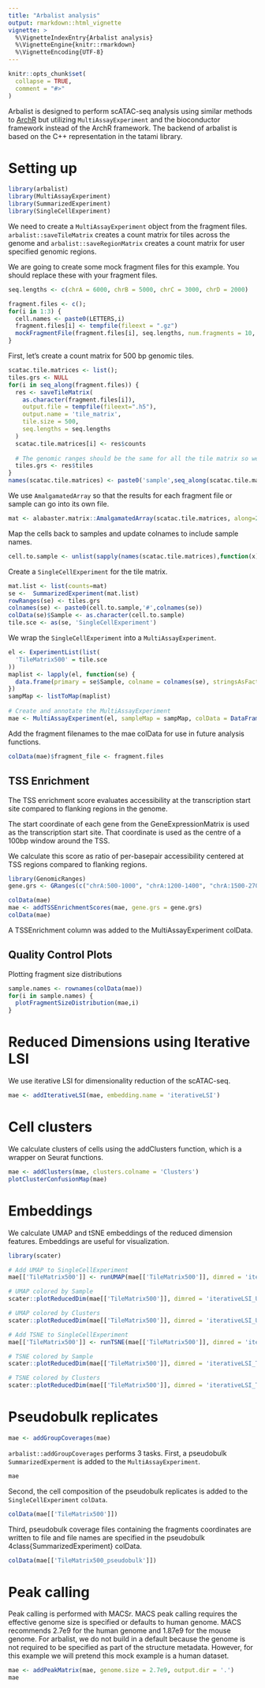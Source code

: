 ```yaml
---
title: "Arbalist analysis"
output: rmarkdown::html_vignette
vignette: >
  %\VignetteIndexEntry{Arbalist analysis}
  %\VignetteEngine{knitr::rmarkdown}
  %\VignetteEncoding{UTF-8}
---
```


```r
knitr::opts_chunk$set(
  collapse = TRUE,
  comment = "#>"
)
```

Arbalist is designed to perform scATAC-seq analysis using similar methods to [ArchR](https://www.archrproject.com/) but utilizing `MultiAssayExperiment` and the bioconductor framework instead of the ArchR framework. The backend of arbalist is based on the C++ representation in the tatami library.

# Setting up

```r
library(arbalist)
library(MultiAssayExperiment)
library(SummarizedExperiment)
library(SingleCellExperiment)
```

We need to create a `MultiAssayExperiment` object from the fragment files. `arbalist::saveTileMatrix` creates a count matrix for tiles across the genome and `arbalist::saveRegionMatrix` creates a count matrix for user specified genomic regions.

We are going to create some mock fragment files for this example. You should replace these with your fragment files.
```r
seq.lengths <- c(chrA = 6000, chrB = 5000, chrC = 3000, chrD = 2000)

fragment.files <- c();
for(i in 1:3) {
  cell.names <- paste0(LETTERS,i)
  fragment.files[i] <- tempfile(fileext = ".gz")
  mockFragmentFile(fragment.files[i], seq.lengths, num.fragments = 10, cell.names = cell.names)
}
```


First, let's create a count matrix for 500 bp genomic tiles.

```r
scatac.tile.matrices <- list();
tiles.grs <- NULL
for(i in seq_along(fragment.files)) {
  res <- saveTileMatrix(
    as.character(fragment.files[i]),
    output.file = tempfile(fileext=".h5"),
    output.name = 'tile_matrix',
    tile.size = 500,
    seq.lengths = seq.lengths
  )
  scatac.tile.matrices[i] <- res$counts
  
  # The genomic ranges should be the same for all the tile matrix so we are just saving one for later use
  tiles.grs <- res$tiles
}
names(scatac.tile.matrices) <- paste0('sample',seq_along(scatac.tile.matrices))
```

We use `AmalgamatedArray` so that the results for each fragment file or sample can go into its own file. 

```r
mat <- alabaster.matrix::AmalgamatedArray(scatac.tile.matrices, along=2)
```
Map the cells back to samples and update colnames to include sample names.
```r
cell.to.sample <- unlist(sapply(names(scatac.tile.matrices),function(x) {rep(x,ncol(scatac.tile.matrices[[x]]))}))
```

Create a `SingleCellExperiment` for the tile matrix.
```r
mat.list <- list(counts=mat)
se <-  SummarizedExperiment(mat.list)
rowRanges(se) <- tiles.grs
colnames(se) <- paste0(cell.to.sample,'#',colnames(se))
colData(se)$Sample <- as.character(cell.to.sample)
tile.sce <- as(se, 'SingleCellExperiment')
```

We wrap the `SingleCellExperiment` into a `MultiAssayExperiment`.

```r
el <- ExperimentList(list(
  'TileMatrix500' = tile.sce
))
maplist <- lapply(el, function(se) {
  data.frame(primary = se$Sample, colname = colnames(se), stringsAsFactors = FALSE)
})
sampMap <- listToMap(maplist)
  
# Create and annotate the MultiAssayExperiment
mae <- MultiAssayExperiment(el, sampleMap = sampMap, colData = DataFrame(row.names=unique(sampMap$primary)))
```

Add the fragment filenames to the mae colData for use in future analysis functions.
```r
colData(mae)$fragment_file <- fragment.files
```

## TSS Enrichment

The TSS enrichment score evaluates accessibility at the transcription start site compared to flanking regions in the genome. 

The start coordinate of each gene from the GeneExpressionMatrix is used as the transcription start site. That coordinate is used as the centre of a 100bp window around the TSS.

We calculate this score as ratio of per-basepair accessibility centered at TSS regions compared to flanking regions.

```r
library(GenomicRanges)
gene.grs <- GRanges(c("chrA:500-1000", "chrA:1200-1400", "chrA:1500-2700", "chrA:4500-5000","chrB:1000-2000", "chrB:3500-4200", "chrC:1500-2000", "chrC:2500-3000", "chrD:500-1000"))

colData(mae)
mae <- addTSSEnrichmentScores(mae, gene.grs = gene.grs)
colData(mae)
```
A TSSEnrichment column was added to the MultiAssayExperiment colData.

## Quality Control Plots

Plotting fragment size distributions
```r
sample.names <- rownames(colData(mae))
for(i in sample.names) {
  plotFragmentSizeDistribution(mae,i)
}
```

# Reduced Dimensions using Iterative LSI

We use iterative LSI for dimensionality reduction of the scATAC-seq.

```r
mae <- addIterativeLSI(mae, embedding.name = 'iterativeLSI')
```

# Cell clusters

We calculate clusters of cells using the addClusters function, which is a wrapper on Seurat functions.

```r
mae <- addClusters(mae, clusters.colname = 'Clusters')
plotClusterConfusionMap(mae)
```

# Embeddings

We calculate UMAP and tSNE embeddings of the reduced dimension features. Embeddings are useful for visualization.

```r
library(scater)

# Add UMAP to SingleCellExperiment
mae[['TileMatrix500']] <- runUMAP(mae[['TileMatrix500']], dimred = 'iterativeLSI', name = 'iterativeLSI_UMAP')

# UMAP colored by Sample
scater::plotReducedDim(mae[['TileMatrix500']], dimred = 'iterativeLSI_UMAP', colour_by = 'Sample')

# UMAP colored by Clusters
scater::plotReducedDim(mae[['TileMatrix500']], dimred = 'iterativeLSI_UMAP', colour_by = 'Clusters')

# Add TSNE to SingleCellExperiment
mae[['TileMatrix500']] <- runTSNE(mae[['TileMatrix500']], dimred = 'iterativeLSI', name = 'iterativeLSI_TSNE')

# TSNE colored by Sample
scater::plotReducedDim(mae[['TileMatrix500']], dimred = 'iterativeLSI_TSNE', colour_by = 'Sample')

# TSNE colored by Clusters
scater::plotReducedDim(mae[['TileMatrix500']], dimred = 'iterativeLSI_TSNE', colour_by = 'Clusters')
```

# Pseudobulk replicates

```r
mae <- addGroupCoverages(mae)
```

`arbalist::addGroupCoverages` performs 3 tasks. First, a pseudobulk `SummarizedExperment` is added to the `MultiAssayExperiment`.

```r
mae
```

Second, the cell composition of the pseudobulk replicates is added to the `SingleCellExperiment` `colData`.

```r
colData(mae[['TileMatrix500']])
```

Third, pseudobulk coverage files containing the fragments coordinates are written to file and file names are specified in the pseudobulk \linkS4class{SummarizedExperiment} colData.

```r
colData(mae[['TileMatrix500_pseudobulk']])
```

# Peak calling

Peak calling is performed with MACSr. MACS peak calling requires the effective genome size is specified or defaults to human genome. MACS recommends 2.7e9 for the human genome and 1.87e9 for the mouse genome. For arbalist, we do not build in a default because the genome is not required to be specified as part of the structure metadata. However, for this example we will pretend this mock example is a human dataset.

```r
mae <- addPeakMatrix(mae, genome.size = 2.7e9, output.dir = '.')
mae
```
